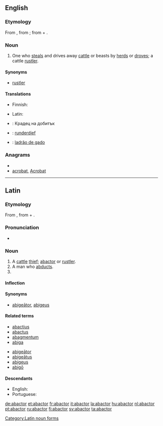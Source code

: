 ==English==

===Etymology===
From {{etyl|la}} {{term|abactor||cattle rustler|lang=la}}, from {{term|abigo|abigō|drive away|lang=la}}; from {{term|ab||from, away from|lang=la}} + {{term|ago|agō|drive|lang=la}}.

===Noun===
{{en-noun}}

# {{context|legal|obsolete}} One who [[steal]]s and drives away [[cattle]] or beasts by [[herd]]s or [[drove]]s; a cattle [[rustler]].

====Synonyms====
* [[rustler]]

====Translations====
{{trans-top|one who steals and drives away cattle or beasts by herds}}
* Finnish: {{t|fi|karjavaras}}
{{trans-mid}}
* Latin: {{t+|la|abactor|m}}
{{trans-bottom}}

{{checktrans-top}}
* {{ttbc|Bulgarian}}: Крадец на добитък
* {{ttbc|Dutch}}: [[runderdief]]
{{checktrans-mid}}
* {{ttbc|Portuguese}}: [[ladrão de gado]]
{{checktrans-bottom}}


===Anagrams===
* {{alphagram|aabcort}}
* [[acrobat#English|acrobat]], [[Acrobat#English|Acrobat]]


----

==Latin==

===Etymology===
From {{term|abigo|abigō|drive away|lang=la}}, from {{term|ab||from, away from|lang=la}} + {{term|ago|agō|drive|lang=la}}.

===Pronunciation===
* {{a|Classical}} {{IPA|/aˈbak.tor/|lang=la}}

===Noun===
{{la-noun|abactor|abactoris|abactōris|m|third}}

# A [[cattle]] [[thief]]; [[#English|abactor]] or [[rustler]].
# A man who [[abduct]]s.
# {{inflection of|[[abactor#Latin|abactor]]||voc|s|lang=la}}

====Inflection====
{{la-decl-3rd|abactor|abactor|abactor|abactōr}}

====Synonyms====
* {{sense|cattle thief}} [[abigeator|abigeātor]], [[abigeus]]

====Related terms====
{{top2}}
* [[abactius]]
* [[abactus]]
* [[abagmentum]]
* [[abiga]]
{{mid2}}
* [[abigeator|abigeātor]]
* [[abigeatus|abigeātus]]
* [[abigeus]]
* [[abigo|abigō]]
{{bottom}}

====Descendants====
* English: {{l|en|abactor}}
* Portuguese: {{l|pt|abactor}}

[[Category:Latin noun forms]]

[[de:abactor]]
[[et:abactor]]
[[fr:abactor]]
[[it:abactor]]
[[la:abactor]]
[[hu:abactor]]
[[nl:abactor]]
[[pt:abactor]]
[[ru:abactor]]
[[fi:abactor]]
[[sv:abactor]]
[[ta:abactor]]